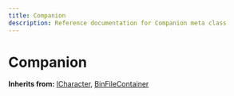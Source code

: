 ```yaml
---
title: Companion
description: Reference documentation for Companion meta class
---
```



# Companion

**Inherits from:** [ICharacter](/classes/icharacter), [BinFileContainer](/classes/binfilecontainer)

<ClassDetails file="/db/classes/Companion.e33cb5e0ac57.json" />
